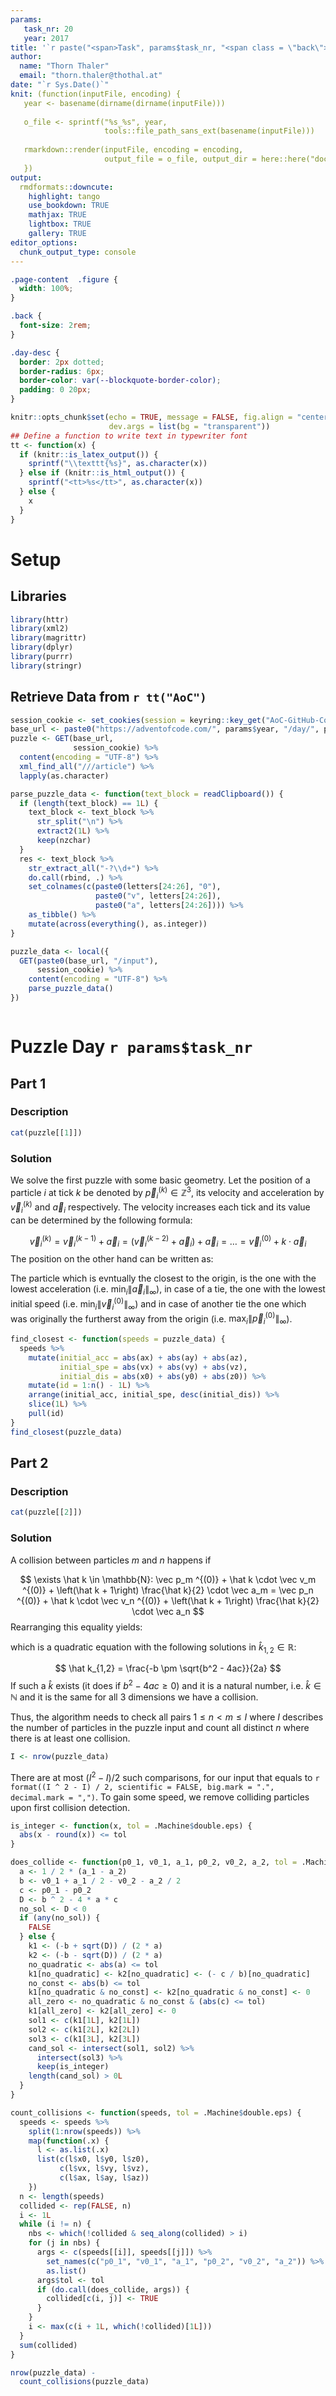 ```yaml
---
params:
   task_nr: 20
   year: 2017
title: '`r paste("<span>Task", params$task_nr, "<span class = \"back\"><a href = \"index.html\">", fontawesome::fa("home"), "</a></span></span>")`'
author: 
  name: "Thorn Thaler"
  email: "thorn.thaler@thothal.at"
date: "`r Sys.Date()`"
knit: (function(inputFile, encoding) {
   year <- basename(dirname(dirname(inputFile)))
   
   o_file <- sprintf("%s_%s", year, 
                     tools::file_path_sans_ext(basename(inputFile)))
                     
   rmarkdown::render(inputFile, encoding = encoding, 
                     output_file = o_file, output_dir = here::here("docs"))
   })
output: 
  rmdformats::downcute:
    highlight: tango
    use_bookdown: TRUE
    mathjax: TRUE
    lightbox: TRUE
    gallery: TRUE
editor_options: 
  chunk_output_type: console
---
```


```css
.page-content  .figure {
  width: 100%;
}

.back {
  font-size: 2rem;
}

.day-desc {
  border: 2px dotted;
  border-radius: 6px;
  border-color: var(--blockquote-border-color);
  padding: 0 20px;
}
```

```r
knitr::opts_chunk$set(echo = TRUE, message = FALSE, fig.align = "center",
                      dev.args = list(bg = "transparent"))
## Define a function to write text in typewriter font
tt <- function(x) {
  if (knitr::is_latex_output()) {
    sprintf("\\texttt{%s}", as.character(x))
  } else if (knitr::is_html_output()) {
    sprintf("<tt>%s</tt>", as.character(x))
  } else {
    x
  }
}

```

# Setup

## Libraries

```r
library(httr)
library(xml2)
library(magrittr)
library(dplyr)
library(purrr)
library(stringr)
```

## Retrieve Data from `r tt("AoC")`


```r
session_cookie <- set_cookies(session = keyring::key_get("AoC-GitHub-Cookie"))
base_url <- paste0("https://adventofcode.com/", params$year, "/day/", params$task_nr)
puzzle <- GET(base_url,
              session_cookie) %>% 
  content(encoding = "UTF-8") %>% 
  xml_find_all("///article") %>% 
  lapply(as.character)

parse_puzzle_data <- function(text_block = readClipboard()) {
  if (length(text_block) == 1L) {
    text_block <- text_block %>% 
      str_split("\n") %>% 
      extract2(1L) %>% 
      keep(nzchar)
  }
  res <- text_block %>% 
    str_extract_all("-?\\d+") %>% 
    do.call(rbind, .) %>% 
    set_colnames(c(paste0(letters[24:26], "0"),
                   paste0("v", letters[24:26]),
                   paste0("a", letters[24:26]))) %>% 
    as_tibble() %>% 
    mutate(across(everything(), as.integer))
}

puzzle_data <- local({
  GET(paste0(base_url, "/input"),
      session_cookie) %>% 
    content(encoding = "UTF-8") %>% 
    parse_puzzle_data()
})
```

```r
```

# Puzzle Day `r params$task_nr`

## Part 1

### Description

```r
cat(puzzle[[1]])
```

### Solution

We solve the first puzzle with some basic geometry. Let the position of a particle $i$ at 
tick $k$ be denoted by $\vec p_i ^{(k)} \in \mathbb{Z}^3$, its velocity and acceleration 
by $\vec{v}_i^{(k)}$ and $\vec{a}_i$ respectively. The velocity increases each tick and 
its value can be determined by the following formula:

$$
\vec{v}_i^{(k)} = \vec{v}_i^{(k-1)} + \vec a_i = \left(\vec{v}_i^{(k - 2)} + 
\vec a_i\right) + \vec{a}_i = \ldots = \vec v_i ^{(0)} + k\cdot\vec a_i
$$
The position on the other hand can be written as:
\begin{align}
\vec p_i ^{(k)} & = \vec p_i ^{(k - 1)} + \vec{v}_i^{(k-1)}\\ 
& = \left(\vec p_i ^{(k - 2)} + \vec{v}_i^{(k-2)}\right) + \vec{v}_i^{(k-1)} \\
& = \cdots \\
& = \vec p_i ^{(0)} + \sum_{j = 1}^{k}\vec{v}_i^{(j)} \\
& = \vec p_i ^{(0)} + \sum_{j = 1}^{k}\left( \vec v_i ^{(0)} + j\cdot\vec a_i \right) \\
& = \vec p_i ^{(0)} + k \cdot \vec v_i ^{(0)} + \left(k + 1\right) 
\frac{k}{2} \cdot \vec a_i
\end{align}

The particle which is evntually the closest to the origin, is the one with the lowest
acceleration (i.e. $\min_i \|\vec a_i\|_\infty$), in case of a tie, the one with the 
lowest initial speed (i.e. $\min_i \|\vec v_i^{(0)}\|_\infty$) and in case of another tie 
the one which was originally the furtherst away from the origin 
(i.e. $\max_i \|\vec p_i^{(0)}\|_\infty$).

```r
find_closest <- function(speeds = puzzle_data) {
  speeds %>% 
    mutate(initial_acc = abs(ax) + abs(ay) + abs(az),
           initial_spe = abs(vx) + abs(vy) + abs(vz),
           initial_dis = abs(x0) + abs(y0) + abs(z0)) %>% 
    mutate(id = 1:n() - 1L) %>% 
    arrange(initial_acc, initial_spe, desc(initial_dis)) %>% 
    slice(1L) %>% 
    pull(id)
}
find_closest(puzzle_data)
```

## Part 2

### Description

```r
cat(puzzle[[2]])
```

### Solution

A collision between particles $m$ and $n$ happens if

$$
\exists \hat k \in \mathbb{N}: \vec p_m ^{(0)} + \hat k \cdot \vec v_m ^{(0)} + 
\left(\hat k + 1\right) 
\frac{\hat k}{2} \cdot \vec a_m = 
\vec p_n ^{(0)} + \hat k \cdot \vec v_n ^{(0)} + 
\left(\hat k + 1\right) 
\frac{\hat k}{2} \cdot \vec a_n
$$
Rearranging this equality yields:

\begin{equation}
\underbrace{\left(\frac{1}{2}\vec a_m - \frac{1}{2}\vec a_n\right)}_{=:a} \cdot \hat 
k ^2 + 
\underbrace{\left(\vec v_m ^{(0)} + \frac{1}{2}\vec a_m - 
\vec v_n ^{(0)} - \frac{1}{2}\vec a_n\right)}_{=:b} \cdot \hat k + 
\underbrace{\left(\vec p_m ^{(0)} - \vec p_n ^{(0)}\right)}_{=:c} = 0\\
a\hat k^2 + b\hat k + c = 0
\end{equation}
which is a quadratic equation with the following solutions in 
$\hat k_{1,2} \in \mathbb{R}$:

$$
\hat k_{1,2} = \frac{-b \pm \sqrt{b^2 - 4ac}}{2a}
$$
If such a $\hat k$ exists (it does if $b^2 - 4ac \geq 0$) and it is a natural number, i.e.
$\hat k \in \mathbb{N}$ and it is the same for all 3 dimensions we have a collision.

Thus, the algorithm needs to check all pairs $1\leq n < m \leq I$ where $I$ describes the 
number of particles in the puzzle input and count all distinct $n$ where there is at least 
one collision.

```r
I <- nrow(puzzle_data)
```

There are at most $(I ^ 2 - I) / 2$ such comparisons, for our input that equals to 
`r format((I ^ 2 - I) / 2, scientific = FALSE, big.mark = ".", decimal.mark = ",")`.
To gain some speed, we remove colliding particles upon first collision detection. 

```r
is_integer <- function(x, tol = .Machine$double.eps) {
  abs(x - round(x)) <= tol
}

does_collide <- function(p0_1, v0_1, a_1, p0_2, v0_2, a_2, tol = .Machine$double.eps) {
  a <- 1 / 2 * (a_1 - a_2)
  b <- v0_1 + a_1 / 2 - v0_2 - a_2 / 2
  c <- p0_1 - p0_2
  D <- b ^ 2 - 4 * a * c
  no_sol <- D < 0
  if (any(no_sol)) {
    FALSE
  } else {
    k1 <- (-b + sqrt(D)) / (2 * a)
    k2 <- (-b - sqrt(D)) / (2 * a)
    no_quadratic <- abs(a) <= tol
    k1[no_quadratic] <- k2[no_quadratic] <- (- c / b)[no_quadratic]
    no_const <- abs(b) <= tol
    k1[no_quadratic & no_const] <- k2[no_quadratic & no_const] <- 0  
    all_zero <- no_quadratic & no_const & (abs(c) <= tol)
    k1[all_zero] <- k2[all_zero] <- 0
    sol1 <- c(k1[1L], k2[1L])
    sol2 <- c(k1[2L], k2[2L])
    sol3 <- c(k1[3L], k2[3L])
    cand_sol <- intersect(sol1, sol2) %>% 
      intersect(sol3) %>% 
      keep(is_integer)
    length(cand_sol) > 0L
  }
}

count_collisions <- function(speeds, tol = .Machine$double.eps) {
  speeds <- speeds %>% 
    split(1:nrow(speeds)) %>% 
    map(function(.x) {
      l <- as.list(.x)
      list(c(l$x0, l$y0, l$z0),
           c(l$vx, l$vy, l$vz),
           c(l$ax, l$ay, l$az))
    })
  n <- length(speeds)
  collided <- rep(FALSE, n)
  i <- 1L
  while (i != n) {
    nbs <- which(!collided & seq_along(collided) > i)
    for (j in nbs) {
      args <- c(speeds[[i]], speeds[[j]]) %>% 
        set_names(c("p0_1", "v0_1", "a_1", "p0_2", "v0_2", "a_2")) %>% 
        as.list()
      args$tol <- tol
      if (do.call(does_collide, args)) {
        collided[c(i, j)] <- TRUE
      }
    }
    i <- max(c(i + 1L, which(!collided)[1L]))
  }
  sum(collided)
}

nrow(puzzle_data) - 
  count_collisions(puzzle_data)
```